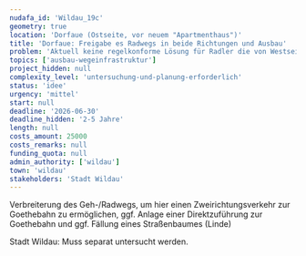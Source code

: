 ```yaml
---
nudafa_id: 'Wildau_19c'
geometry: true
location: 'Dorfaue (Ostseite, vor neuem "Apartmenthaus")'
title: 'Dorfaue: Freigabe es Radwegs in beide Richtungen und Ausbau'
problem: 'Aktuell keine regelkonforme Lösung für Radler die von Westseite der Dorfaue kommend zur Goethebahn wollen'
topics: ['ausbau-wegeinfrastruktur']
project_hidden: null
complexity_level: 'untersuchung-und-planung-erforderlich'
status: 'idee'
urgency: 'mittel'
start: null
deadline: '2026-06-30'
deadline_hidden: '2-5 Jahre'
length: null
costs_amount: 25000
costs_remarks: null
funding_quota: null
admin_authority: ['wildau']
town: 'wildau'
stakeholders: 'Stadt Wildau'
---
```


Verbreiterung des Geh-/Radwegs, um hier einen Zweirichtungsverkehr zur Goethebahn zu ermöglichen, ggf. Anlage einer Direktzuführung zur Goethebahn und ggf. Fällung eines Straßenbaumes (Linde)

Stadt Wildau: Muss separat untersucht werden.
